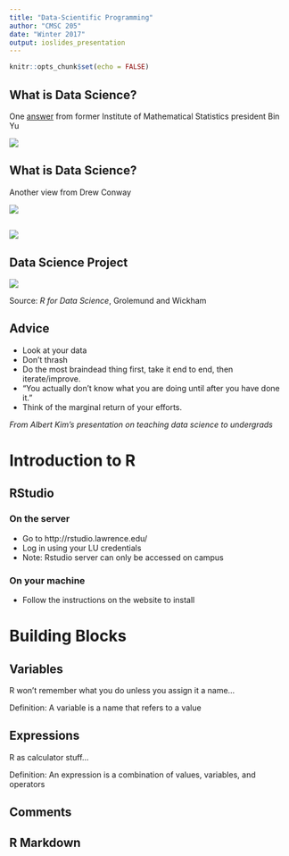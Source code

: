 ```yaml
---
title: "Data-Scientific Programming"
author: "CMSC 205"
date: "Winter 2017"
output: ioslides_presentation
---
```


```r
knitr::opts_chunk$set(echo = FALSE)
```

## What is Data Science?

One [answer](http://bulletin.imstat.org/2014/10/ims-presidential-address-let-us-own-data-science/) from former Institute of Mathematical Statistics president Bin Yu

![](fig/bin_yu-VD.png)

## What is Data Science?

Another view from Drew Conway

![](fig/Data_Science_VD.png)

## 

![](fig/data-science-process.png)

## Data Science Project

![](fig/data-science.png)

Source: *R for Data Science*, Grolemund and Wickham

## Advice

- Look at your data
- Don't thrash
- Do the most braindead thing first, take it end to end, then iterate/improve.
- "You actually don’t know what you are doing until after you have done it."
- Think of the marginal return of your efforts.

*From Albert Kim's presentation on teaching data science to undergrads*

# Introduction to R

## RStudio

### On the server

- Go to http://rstudio.lawrence.edu/
- Log in using your LU credentials
- Note: Rstudio server can only be accessed on campus

### On your machine

- Follow the instructions on the website to install

# Building Blocks


## Variables

R won't remember what you do unless you assign it a name...

Definition: A variable is a name that refers to a value

## Expressions

R as calculator stuff...

Definition: An expression is a combination of values, variables, and operators

## Comments

## R Markdown